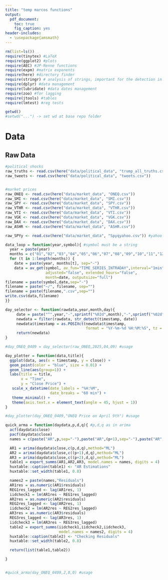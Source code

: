 ```yaml
---
title: "temp marcos functions"
output:
  pdf_document: 
    toc: true
    fig_caption: yes
header-includes:
  - \usepackage{amsmath}
---
```

\newpage

```r
rm(list=ls())
require(tinytex) #LaTeX
require(ggplot2) #plots
require(AEC) #JP-Renne functions
require(expm) #matrix exponents
require(here) #directory finder
require(stringr) # analysis of strings, important for the detection in tweets
require(dplyr) #data management
require(lubridate) #data dates management
require(zoo) #for lagging
require(jtools) #tables
require(lmtest) #reg tests

getwd()
#setwd("...") -> set wd at base repo folder
```

# Data 

## Raw Data
```r

#political shocks
raw_truths <- read.csv(here("data/political_data", "trump_all_truths.csv"))
raw_tweets <- read.csv(here("data/political_data", "tweets.csv"))


#market prices
raw_ONEQ <- read.csv(here("data/market_data", "ONEQ.csv"))
raw_SMI <- read.csv(here("data/market_data", "SMI.csv"))
raw_SPY <- read.csv(here("data/market_data", "SPY.csv")) 
raw_VTHR <- read.csv(here("data/market_data", "VTHR.csv"))
raw_VTI <- read.csv(here("data/market_data", "VTI.csv"))
raw_VGK <- read.csv(here("data/market_data", "VGK.csv"))
raw_DAX <- read.csv(here("data/market_data", "DAX.csv"))
raw_ASHR <- read.csv(here("data/market_data", "ASHR.csv"))

raw_SPYy <- read.csv(here("data/market_data", "Spyqyahoo.csv")) #yahoo

```


```r
data_loop = function(year,symbol){ #symbol must be a string
  year = paste(year)
  months = c("01","02","03","04","05","06","07","08","09","10","11","12")
  for (t in 1:length(months)) {
    date = paste(year, months[t], sep="-")
    data = av_get(symbol, av_fun="TIME_SERIES_INTRADAY",interval="1min",
                  adjusted="false", extended_hours="false",
                  month=date, outputsize="full")
filename = paste(symbol,date,sep="-")
filename = paste("~/", filename, sep="")
filename = paste(filename,".csv",sep="")
write.csv(data,filename)
}}
```

```r
day_selector <- function(rawdata,year,month,day){
     date = paste("^",year,"-",sprintf("%02d",month),"-",sprintf("%02d",day),sep="")
     newdata = filter(rawdata, str_detect(timestamp, date))
     newdata$timestamp = as.POSIXct(newdata$timestamp, 
                                    format = "%Y-%m-%d %H:%M:%S", tz = "EST")
     return(newdata)
}

#day_ONEQ_0409 = day_selector(raw_ONEQ,2025,04,09) #usage
```

```r

day_plotter = function(data,title){
  ggplot(data, aes(x = timestamp, y = close)) +
  geom_point(color = "blue", size = 0.01) +
  geom_line(aes(group=1)) +
  labs(title = title,
       x = "Time",
       y = "Close Price") +
   scale_x_datetime(date_labels = "%H:%M",  
                    date_breaks = "60 min") +
   theme_minimal() +
   theme(axis.text.x = element_text(angle = 45, hjust = 1))
}

#day_plotter(day_ONEQ_0409,"ONEQ Price on April 9th") #usage
```


```r

quick_arma = function(daydata,p,d,q){ #p,d,q as in arima
  acf(daydata$close)
  pacf(daydata$close)
  names = c(paste("AR",p,sep="-"),paste("AR",(p+1),sep="-"),paste("AR",(p+2),sep="-"))

  AR1 = arima(daydata$close,c(p,d,q),method="ML")
  AR2 = arima(daydata$close,c((p+1),d,q),method="ML")
  AR3 = arima(daydata$close,c((p+2),d,q),method="ML")
  table1 = export_summs(AR1,AR2,AR3, model.names = names, digits = 4)
  huxtable::caption(table1) <- "AR Estimations"
  huxtable::set_width(table1, 0.8)

  names2 = paste(names,"Residuals")
  AR1res = as.numeric(AR1$residuals)
  REG1res_lagged <- lag(AR1res, 1)
  iidcheck1 = lm(AR1res ~ REG1res_lagged)
  AR2res = as.numeric(AR2$residuals)
  REG2res_lagged <- lag(AR2res, 1)
  iidcheck2 = lm(AR2res ~ REG2res_lagged)
  AR3res = as.numeric(AR3$residuals)
  REG3res_lagged <- lag(AR3res, 1)
  iidcheck3 = lm(AR3res ~ REG3res_lagged)
  table2 = export_summs(iidcheck1,iidcheck2,iidcheck3, 
                        model.names = names2, digits = 4)
  huxtable::caption(table2) <- "Checking Residuals"
  huxtable::set_width(table2, 0.8)

  return(list(table1,table2))

}


#quick_arma(day_ONEQ_0409,2,0,0) #usage
```









